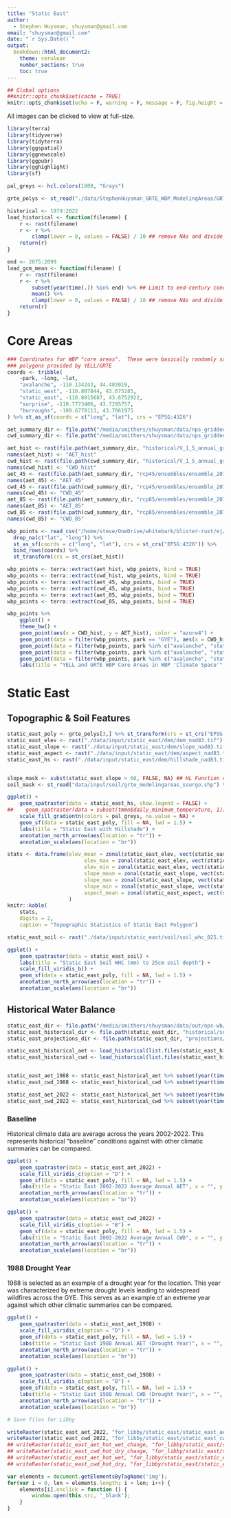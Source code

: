 ```yaml
---
title: "Static East"
author: 
  - Stephen Huysman, shuysman@gmail.com
email: "shuysman@gmail.com"
date: "`r Sys.Date()`"
output:
  bookdown::html_document2:
    theme: cerulean
    number_sections: true
    toc: true
---
```



```r
## Global options
##knitr::opts_chunk$set(cache = TRUE)
knitr::opts_chunk$set(echo = F, warning = F, message = F, fig.height = 8, fig.width = 10)

```

All images can be clicked to view at full-size.


```r
library(terra)
library(tidyverse)
library(tidyterra)
library(ggspatial)
library(ggnewscale)
library(ggpubr)
library(gghighlight)
library(sf)

pal_greys <- hcl.colors(1000, "Grays")

grte_polys <- st_read("./data/StephenHuysman_GRTE_WBP_ModelingAreas/GRTE_WBP_ModelingAreas_merged.shp")

historical <- 1979:2022
load_historical <- function(filename) {
    r <- rast(filename)
    r <- r %>%
        clamp(lower = 0, values = FALSE) / 10 ## remove NAs and divide by ten (nps gridded wb is provided in units x 10)
    return(r)
}

end <- 2075:2099
load_gcm_mean <- function(filename) {
    r <- rast(filename)
    r <- r %>%
        subset(year(time(.)) %in% end) %>% ## Limit to end-century conditions
        mean() %>%
        clamp(lower = 0, values = FALSE) / 10 ## remove NAs and divide by ten (nps gridded wb is provided in units x 10)
    return(r)
}
```

# Core Areas

``` r

### Coordinates for WBP "core areas".  These were basically randomly sampled w/in the
### polygons provided by YELL/GRTE
coords <- tribble(
    ~park, ~long, ~lat,
    "avalanche", -110.134243, 44.483019,
    "static_west", -110.807844, 43.675285,
    "static_east", -110.8015687, 43.6752922,
    "surprise", -110.7773406, 43.7295757,
    "burroughs", -109.6778113, 43.7061975
) %>% st_as_sf(coords = c("long", "lat"), crs = "EPSG:4326")

aet_summary_dir <- file.path("/media/smithers/shuysman/data/nps_gridded_wb/summary_layers/AET/")
cwd_summary_dir <- file.path("/media/smithers/shuysman/data/nps_gridded_wb/summary_layers/Deficit/")

aet_hist <- rast(file.path(aet_summary_dir, "historical/V_1_5_annual_gridmet_historical_AET_2000_2019_annual_means_cropped_units_mm.tif"))
names(aet_hist) <- "AET_hist"
cwd_hist <- rast(file.path(cwd_summary_dir, "historical/V_1_5_annual_gridmet_historical_Deficit_2000_2019_annual_means_cropped_units_mm.tif"))
names(cwd_hist) <- "CWD_hist"
aet_45 <- rast(file.path(aet_summary_dir, "rcp45/ensembles/ensemble_2070_2099_annual_rcp45_AET_units_mm.tif"))
names(aet_45) <- "AET_45"
cwd_45 <- rast(file.path(cwd_summary_dir, "rcp45/ensembles/ensemble_2070_2099_annual_rcp45_Deficit_units_mm.tif"))
names(cwd_45) <- "CWD_45"
aet_85 <- rast(file.path(aet_summary_dir, "rcp85/ensembles/ensemble_2070_2099_annual_rcp85_AET_units_mm.tif"))
names(aet_85) <- "AET_85"
cwd_85 <- rast(file.path(cwd_summary_dir, "rcp85/ensembles/ensemble_2070_2099_annual_rcp85_Deficit_units_mm.tif"))
names(cwd_85) <- "CWD_85"

wbp_points <- read_csv("/home/steve/OneDrive/whitebark/blister-rust/ej/SITE_LOCATIONS.csv") %>%
  drop_na(c("lat", "long")) %>%
  st_as_sf(coords = c("long", "lat"), crs = st_crs("EPSG:4326")) %>%
  bind_rows(coords) %>%
  st_transform(crs = st_crs(aet_hist))

wbp_points <- terra::extract(aet_hist, wbp_points, bind = TRUE)
wbp_points <- terra::extract(cwd_hist, wbp_points, bind = TRUE)
wbp_points <- terra::extract(aet_45, wbp_points, bind = TRUE)
wbp_points <- terra::extract(cwd_45, wbp_points, bind = TRUE)
wbp_points <- terra::extract(aet_85, wbp_points, bind = TRUE)
wbp_points <- terra::extract(cwd_85, wbp_points, bind = TRUE)

wbp_points %>%
    ggplot() +
    theme_bw() +
    geom_point(aes(x = CWD_hist, y = AET_hist), color = "azure4") +
    geom_point(data = filter(wbp_points, park == "GYE"), aes(x = CWD_hist, y = AET_hist), color = "deepskyblue3") +
    geom_point(data = filter(wbp_points, park %in% c("avalanche", "static_west", "surprise", "burroughs")), aes(x = CWD_hist, y = AET_hist, shape = park), size = 7, color = "green") +
    geom_point(data = filter(wbp_points, park %in% c("avalanche", "static_west", "surprise", "burroughs")), aes(x = CWD_45, y = AET_45, shape = park), size = 7, color = "darkviolet") +
    geom_point(data = filter(wbp_points, park %in% c("avalanche", "static_west", "surprise", "burroughs")), aes(x = CWD_85, y = AET_85, shape = park), size = 7, color = "red") +
    labs(title = "YELL and GRTE WBP Core Areas in WBP 'Climate Space'", x = "CWD", y = "AET")

```

# Static East
## Topographic & Soil Features
```r
static_east_poly <- grte_polys[3,] %>% st_transform(crs = st_crs("EPSG:26912"))
static_east_elev <- rast("./data/input/static_east/dem/dem_nad83.tif")
static_east_slope <- rast("./data/input/static_east/dem/slope_nad83.tif")
static_east_aspect <- rast("./data/input/static_east/dem/aspect_nad83.tif")
static_east_hs <- rast("./data/input/static_east/dem/hillshade_nad83.tif")


slope_mask <- subst(static_east_slope > 60, FALSE, NA) ## HL Function can't take inputs >60 degrees for slope
soil_mask <- st_read("data/input/soil/grte_modelingareas_ssurgo.shp") %>% subset(fid %in% c(15, 16)) ### soil type with NA soil depth, screws up WB calculations

ggplot() +
    geom_spatraster(data = static_east_hs, show.legend = FALSE) +
##    geom_spatraster(data = subset(tmmn$daily_minimum_temperature, 1)) +
    scale_fill_gradientn(colors = pal_greys, na.value = NA) +
    geom_sf(data = static_east_poly, fill = NA, lwd = 1.5) +
    labs(title = "Static East with Hillshade") +
    annotation_north_arrow(aes(location = "tr")) +
    annotation_scale(aes(location = "br"))
```


``` r
stats <- data.frame(elev_mean = zonal(static_east_elev, vect(static_east_poly), fun = "mean")[[1]],
                         elev_max = zonal(static_east_elev, vect(static_east_poly), fun = "max")[[1]],
                         elev_min = zonal(static_east_elev, vect(static_east_poly), fun = "min")[[1]],
                         slope_mean = zonal(static_east_slope, vect(static_east_poly), fun = "mean", na.rm = TRUE)[[1]],
                         slope_max = zonal(static_east_slope, vect(static_east_poly), fun = "max", na.rm = TRUE)[[1]],
                         slope_min = zonal(static_east_slope, vect(static_east_poly), fun = "min", na.rm = TRUE)[[1]],
                         aspect_mean = zonal(static_east_aspect, vect(static_east_poly), fun = "mean", na.rm = TRUE)[[1]]
                    )
knitr::kable(
    stats,
    digits = 2,
    caption = "Topographic Statistics of Static East Polygon")
```

```r
static_east_soil <- rast("./data/input/static_east/soil/soil_whc_025.tif")

ggplot() +
    geom_spatraster(data = static_east_soil) +
    labs(title = "Static East Soil WHC (mm) to 25cm soil depth") +
    scale_fill_viridis_b() +
    geom_sf(data = static_east_poly, fill = NA, lwd = 1.5) +
    annotation_north_arrow(aes(location = "tr")) +
    annotation_scale(aes(location = "br"))
```

## Historical Water Balance

``` r
static_east_dir <- file.path("/media/smithers/shuysman/data/out/nps-wb/static_east/")
static_east_historical_dir <- file.path(static_east_dir, "historical/sums/")
static_east_projections_dir <- file.path(static_east_dir, "projections/sums/")

static_east_historical_aet <- load_historical(list.files(static_east_historical_dir, pattern = ".*AET.*.nc", full.names = TRUE)) %>% mask(soil_mask, inverse = TRUE) %>% mask(slope_mask, inverse = TRUE)
static_east_historical_cwd <- load_historical(list.files(static_east_historical_dir, pattern = ".*Deficit.*.nc", full.names = TRUE)) %>% mask(soil_mask, inverse = TRUE) %>% mask(slope_mask, inverse = TRUE)


static_east_aet_1988 <- static_east_historical_aet %>% subset(year(time(.)) == 1988)
static_east_cwd_1988 <- static_east_historical_cwd %>% subset(year(time(.)) == 1988)

static_east_aet_2022 <- static_east_historical_aet %>% subset(year(time(.)) >= 2002 & year(time(.)) <= 2022) %>% mean()
static_east_cwd_2022 <- static_east_historical_cwd %>% subset(year(time(.)) >= 2002 & year(time(.)) <= 2022) %>% mean()
```

### Baseline

Historical climate data are average across the years 2002-2022.  This
represents historical "baseline" conditions against with other
climatic summaries can be compared.

```r

ggplot() +
    geom_spatraster(data = static_east_aet_2022) +
    scale_fill_viridis_c(option = "D") +
    geom_sf(data = static_east_poly, fill = NA, lwd = 1.5) +
    labs(title = "Static East 2002-2022 Average Annual AET", x = "", y = "") +
    annotation_north_arrow(aes(location = "tr")) +
    annotation_scale(aes(location = "br"))

ggplot() +
    geom_spatraster(data = static_east_cwd_2022) +
    scale_fill_viridis_c(option = "B") +
    geom_sf(data = static_east_poly, fill = NA, lwd = 1.5) +
    labs(title = "Static East 2002-2022 Average Annual CWD", x = "", y = "") +
    annotation_north_arrow(aes(location = "tr")) +
    annotation_scale(aes(location = "br"))

```

### 1988 Drought Year

1988 is selected as an example of a drought year for the location.
This year was characterized by extreme drought levels leading to
widespread wildfires across the GYE.  This serves as an example of an
extreme year against which other climatic summaries can be compared.

``` r

ggplot() +
    geom_spatraster(data = static_east_aet_1988) +
    scale_fill_viridis_c(option = "D") +
    geom_sf(data = static_east_poly, fill = NA, lwd = 1.5) +
    labs(title = "Static East 1988 Annual AET (Drought Year)", x = "", y = "") +
    annotation_north_arrow(aes(location = "tr")) +
    annotation_scale(aes(location = "br"))

ggplot() +
    geom_spatraster(data = static_east_cwd_1988) +
    scale_fill_viridis_c(option = "B") +
    geom_sf(data = static_east_poly, fill = NA, lwd = 1.5) +
    labs(title = "Static East 1988 Annual CWD (Drought Year)", x = "", y = "") +
    annotation_north_arrow(aes(location = "tr")) +
    annotation_scale(aes(location = "br"))
```


<!-- ## Projected Water Balance  -->


<!-- Four GCM/Emission Scenario combinations were selected to bracket the range of -->
<!-- plausible future climates based on 'Warm/Wet', 'Warm/Dry', 'Hot/Wet', -->
<!-- and 'Hot/Dry' scenarios determined by changes in annual Temperature -->
<!-- and Precipitation.  These show the most extreme projections of future -->
<!-- climate.  For visualizations of future AET and CWD, only the "best" -->
<!-- and "worst" case scenarios are showing for the sake of brevity. -->
<!-- Climate projections are summarized across the years 2075-2099 to -->
<!-- represent "end-of-century" conditions.  Given the long amounts of time -->
<!-- needed for WBP trees to reach reproductive maturity, this is -->
<!-- approximately the time period that trees planted today would be -->
<!-- producing cones. -->

<!-- | Future   | GCM           | Scenario | Note                                                                  | -->
<!-- |----------|---------------|----------|-----------------------------------------------------------------------| -->
<!-- | Warm Wet | MRI-CGCM3     | RCP8.5   |                                                                       | -->
<!-- | Hot Wet  | CanESM2       | RCP8.5   | 'Best-Case' AET Scenario (Highest)                                    | -->
<!-- | Warm Dry | MRI-CGCM3     | RCP4.5   | 'Worse-Case' AET Scenario (Lowest), 'Best-Case' CWD Scenario (Lowest) | -->
<!-- | Hot Dry  | HadGEM2-CC365 | RCP8.5   | 'Worse-Case' CWD Scenario (Highest)                                   | -->



<!-- ``` {r, static_east-projections, fig.height = 8, fig.width = 16, fig.cap = "Projected Water Balance"} -->
<!-- ## best_case_aet: hot_wet -->
<!-- ## worse_case_aet: warm_dry -->
<!-- ## best_case_cwd: warm_dry -->
<!-- ## worst_case_cwd: hot_dry -->

<!-- static_east_aet_warm_wet <- load_gcm_mean(file.path(static_east_projections_dir, "MRI-CGCM3_rcp85_AET_annual_sum.nc"))  %>% mask(soil_mask, inverse = TRUE) %>% mask(slope_mask, inverse = TRUE) -->
<!-- static_east_aet_hot_wet <- load_gcm_mean(file.path(static_east_projections_dir,"CanESM2_rcp85_AET_annual_sum.nc"))  %>% mask(soil_mask, inverse = TRUE) %>% mask(slope_mask, inverse = TRUE) -->
<!-- static_east_aet_warm_dry <- load_gcm_mean(file.path(static_east_projections_dir, "MRI-CGCM3_rcp45_AET_annual_sum.nc"))  %>% mask(soil_mask, inverse = TRUE) %>% mask(slope_mask, inverse = TRUE) -->
<!-- static_east_aet_hot_dry <- load_gcm_mean(file.path(static_east_projections_dir,"HadGEM2-CC365_rcp85_AET_annual_sum.nc"))  %>% mask(soil_mask, inverse = TRUE) %>% mask(slope_mask, inverse = TRUE) -->


<!-- static_east_aet_warm_wet_change <- (static_east_aet_warm_wet - static_east_aet_2022) / static_east_aet_2022 -->
<!-- static_east_aet_hot_wet_change <- (static_east_aet_hot_wet - static_east_aet_2022) / static_east_aet_2022 -->
<!-- static_east_aet_warm_dry_change <- (static_east_aet_warm_dry - static_east_aet_2022) / static_east_aet_2022 -->
<!-- static_east_aet_hot_dry_change <- (static_east_aet_hot_dry - static_east_aet_2022) / static_east_aet_2022 -->

<!-- static_east_cwd_warm_dry <- load_gcm_mean(file.path(static_east_projections_dir, "MRI-CGCM3_rcp45_Deficit_annual_sum.nc"))  %>% mask(soil_mask, inverse = TRUE) %>% mask(slope_mask, inverse = TRUE) -->
<!-- static_east_cwd_hot_dry <- load_gcm_mean(file.path(static_east_projections_dir,"HadGEM2-CC365_rcp85_Deficit_annual_sum.nc"))  %>% mask(soil_mask, inverse = TRUE) %>% mask(slope_mask, inverse = TRUE) -->
<!-- static_east_cwd_warm_wet <- load_gcm_mean(file.path(static_east_projections_dir, "MRI-CGCM3_rcp85_Deficit_annual_sum.nc"))  %>% mask(soil_mask, inverse = TRUE) %>% mask(slope_mask, inverse = TRUE) -->
<!-- static_east_cwd_hot_wet <- load_gcm_mean(file.path(static_east_projections_dir,"CanESM2_rcp85_Deficit_annual_sum.nc"))  %>% mask(soil_mask, inverse = TRUE) %>% mask(slope_mask, inverse = TRUE) -->

<!-- static_east_cwd_warm_dry_change <- (static_east_cwd_warm_dry - static_east_cwd_2022) / static_east_aet_2022 -->
<!-- static_east_cwd_hot_dry_change <- (static_east_cwd_hot_dry - static_east_cwd_2022) / static_east_aet_2022 -->
<!-- static_east_cwd_warm_wet_change <- (static_east_cwd_warm_wet - static_east_cwd_2022) / static_east_aet_2022 -->
<!-- static_east_cwd_hot_wet_change <- (static_east_cwd_hot_wet - static_east_cwd_2022) / static_east_aet_2022 -->

<!-- aet_hot_wet_plot <- ggplot() + -->
<!--     ggnewscale::new_scale_fill() + -->
<!--     geom_spatraster(data = static_east_aet_hot_wet) + -->
<!--     scale_fill_viridis_c(option = "D") + -->
<!--     geom_sf(data = static_east_poly, fill = NA, lwd = 1.5) + -->
<!--     labs(title = "AET Hot-Wet ('Best-Case'/Highest)", x = "", y = "") + -->
<!--     annotation_north_arrow(aes(location = "tr")) + -->
<!--     annotation_scale(aes(location = "br")) -->

<!-- aet_warm_dry_plot <- ggplot() + -->
<!--     ggnewscale::new_scale_fill() + -->
<!--     geom_spatraster(data = static_east_aet_warm_dry) + -->
<!--     scale_fill_viridis_c(option = "D") + -->
<!--     geom_sf(data = static_east_poly, fill = NA, lwd = 1.5) + -->
<!--     labs(title = "AET Warm-Dry ('Worst-Case'/Lowest)", x = "", y = "") + -->
<!--     annotation_north_arrow(aes(location = "tr")) + -->
<!--     annotation_scale(aes(location = "br")) -->

<!-- cwd_warm_dry_plot <- ggplot() + -->
<!--     ggnewscale::new_scale_fill() + -->
<!--     geom_spatraster(data = static_east_cwd_warm_dry) + -->
<!--     scale_fill_viridis_c(option = "B") + -->
<!--     geom_sf(data = static_east_poly, fill = NA, lwd = 1.5) + -->
<!--     labs(title = "CWD Warm-Dry ('Best-Case'/Lowest)", x = "", y = "") + -->
<!--     annotation_north_arrow(aes(location = "tr")) + -->
<!--     annotation_scale(aes(location = "br")) -->

<!-- cwd_hot_dry_plot <- ggplot() + -->
<!--     ggnewscale::new_scale_fill() + -->
<!--     geom_spatraster(data = static_east_cwd_hot_dry) + -->
<!--     scale_fill_viridis_c(option = "B") + -->
<!--     geom_sf(data = static_east_poly, fill = NA, lwd = 1.5) + -->
<!--     labs(title = "CWD Hot-Dry ('Worst-Case'/Highest)", x = "", y = "") + -->
<!--     annotation_north_arrow(aes(location = "tr")) + -->
<!--     annotation_scale(aes(location = "br")) -->

<!-- ggarrange(aet_hot_wet_plot, aet_warm_dry_plot) -->
<!-- ggarrange(cwd_warm_dry_plot, cwd_hot_dry_plot) -->

<!-- ``` -->


<!-- ## Climate Summary -->

<!-- ```{r, static-east-climate-summary, fig.height = 6, fig.width = 8, fig.cap = "Static East Climate summaries.  AET and CWD distributions for all 1m pixels in the avalanche polygon are shown for 1988 (Drought Year), 2002-2022 (Historical Baseline), and 2075-2099 projections for 'Warm/Wet', 'Warm/Dry', 'Hot/Wet', 'Hot/Dry' scenarios"} -->
<!-- aet_df <- as.data.frame(static_east_aet_1988) -->
<!-- aet_df <- cbind(aet_df, as.data.frame(static_east_aet_2022)) -->
<!-- aet_df <- cbind(aet_df, as.data.frame(static_east_aet_warm_wet)) -->
<!-- aet_df <- cbind(aet_df, as.data.frame(static_east_aet_hot_wet)) -->
<!-- aet_df <- cbind(aet_df, as.data.frame(static_east_aet_warm_dry)) -->
<!-- aet_df <- cbind(aet_df, as.data.frame(static_east_aet_hot_dry)) -->
<!-- names(aet_df) = c("AET_1988", "AET_2022", "AET_warm_wet", "AET_hot_wet", "AET_warm_dry", "AET_hot_dry") -->
<!-- aet_df <- aet_df %>% -->
<!--     pivot_longer(cols = 1:6) -->

<!-- ggplot(aet_df) + -->
<!--     geom_boxplot(aes(name, value)) + -->
<!--     labs(title = "Static_East East AET", x = "Scenario", y = "Annual AET (mm)") -->

<!-- cwd_df <- as.data.frame(static_east_cwd_1988) -->
<!-- cwd_df <- cbind(cwd_df, as.data.frame(static_east_cwd_2022)) -->
<!-- cwd_df <- cbind(cwd_df, as.data.frame(static_east_cwd_warm_wet)) -->
<!-- cwd_df <- cbind(cwd_df, as.data.frame(static_east_cwd_hot_wet)) -->
<!-- cwd_df <- cbind(cwd_df, as.data.frame(static_east_cwd_warm_dry)) -->
<!-- cwd_df <- cbind(cwd_df, as.data.frame(static_east_cwd_hot_dry)) -->
<!-- names(cwd_df) = c("CWD_1988", "CWD_2022", "CWD_warm_wet", "CWD_hot_wet", "CWD_warm_dry", "CWD_hot_dry") -->
<!-- cwd_df <- cwd_df %>% -->
<!--     pivot_longer(cols = 1:6) -->

<!-- ggplot(cwd_df) + -->
<!--     geom_boxplot(aes(name, value)) + -->
<!--     labs(title = "Static_East CWD", x = "Scenario", y = "Annual CWD (mm)") -->

<!-- ``` -->

<!-- # Export Files -->
```r
# Save files for Libby

writeRaster(static_east_aet_2022, "for_libby/static_east/static_east_aet_2002-2022.tif", overwrite = TRUE)
writeRaster(static_east_cwd_2022, "for_libby/static_east/static_east_cwd_2002-2022.tif", overwrite = TRUE)
## writeRaster(static_east_aet_hot_wet_change, "for_libby/static_east/static_east_aet_hot_wet_change.tif", overwrite = TRUE)
## writeRaster(static_east_cwd_hot_dry_change, "for_libby/static_east/static_east_cwd_hot_dry_change.tif", overwrite = TRUE)
## writeRaster(static_east_aet_hot_wet, "for_libby/static_east/static_east_aet_hot_wet.tif", overwrite = TRUE)
## writeRaster(static_east_cwd_hot_dry, "for_libby/static_east/static_east_cwd_hot_dry.tif", overwrite = TRUE)

```


```js
var elements = document.getElementsByTagName('img');
for(var i = 0, len = elements.length; i < len; i++) {
    elements[i].onclick = function () {
        window.open(this.src, '_blank');
    }
}
```
